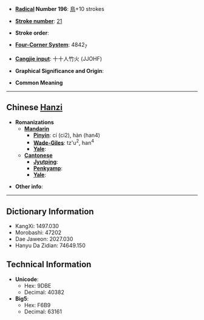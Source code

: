 * '''[[Wiktionary:Chinese radical index| Radical]] Number 196''': [[Wiktionary:Chinese radical index 鳥|鳥]]+10 strokes

* '''[[Wiktionary:Chinese total strokes index|Stroke number]]''': [[Wiktionary:Chinese total strokes index 21|21]]

* '''Stroke order''': 

* '''[[Wiktionary:Chinese four corner index|Four-Corner System]]''': 4842<sub>7</sub>

* '''[[Wiktionary:Chinese Cangjie index|Cangjie input]]''': 十十人竹火 (JJOHF)

* '''Graphical Significance and Origin''': 

* '''Common Meaning'''

----

== Chinese [[Hanzi]] ==

* '''Romanizations'''
** '''[[Mandarin]]'''
*** '''[[Pinyin]]''': cí (ci2), hàn (han4)
*** '''[[Wade-Giles]]''': tz'u<sup>2</sup>, han<sup>4</sup>
*** '''[[Yale]]''': 
** '''[[Cantonese]]'''
*** '''[[Jyutping]]''':
*** '''[[Penkyamp]]''': 
*** '''[[Yale]]''': 

* '''Other info''': 

----

== Dictionary Information ==

* KangXi: 1497.030
* Morobashi: 47202
* Dae Jaweon: 2027.030
* Hanyu Da Zidian: 74649.150

== Technical Information ==

* '''Unicode''':
** Hex: 9DBE
** Decimal: 40382
* '''Big5''':
** Hex: F6B9
** Decimal: 63161